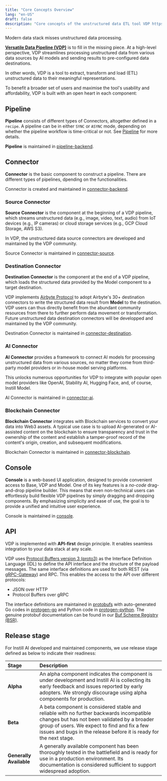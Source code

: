 ```yaml
---
title: "Core Concepts Overview"
lang: "en-US"
draft: false
description: "Core concepts of the unstructured data ETL tool VDP https://github.com/instill-ai/vdp"
---
```


Modern data stack misses unstructured data processing.

[**Versatile Data Pipeline (VDP)**](https://github.com/instill-ai/vdp) is to fill in the missing piece. At a high-level perspective, VDP streamlines processing unstructured data from various data sources by AI models and sending results to pre-configured data destinations.

In other words, VDP is a tool to extract, transform and load (ETL) unstructured data to their meaningful representations.

To benefit a broader set of users and maximise the tool's usability and affordability, VDP is built with an open heart in each component:

<ZoomableImg src="/docs-assets/core-concepts/overview.svg" alt="VDP overview" />

## Pipeline

**Pipeline** consists of different types of Connectors, altogether defined in a `recipe`. A pipeline can be in either `SYNC` or `ASYNC` mode, depending on whether the pipeline workflow is time-critical or not. See [Pipeline](pipeline) for more details.

**Pipeline** is maintained in [pipeline-backend](https://github.com/instill-ai/pipeline-backend).

## Connector

**Connector** is the basic component to construct a pipeline. There are different types of pipelines, dpending on the functionalities.

Connector is created and maintained in [connector-backend](https://github.com/instill-ai/connector-backend).

### Source Connector

**Source Connector** is the component at the beginning of a VDP pipeline, which streams unstructured data (e.g., image, video, text, audio) from IoT devices (e.g., IP cameras) or cloud storage services (e.g., GCP Cloud Storage, AWS S3).

In VDP, the unstructured data source connectors are developed and maintained by the VDP community.

Source Connector is maintained in [connector-source](https://github.com/instill-ai/connector-source).

### Destination Connector

**Destination Connector** is the component at the end of a VDP pipeline, which loads the structured data provided by the Model component to a target destination.

VDP implements [Airbyte Protocol](https://docs.airbyte.com/understanding-airbyte/airbyte-protocol) to adopt Airbyte's 30+ destination connectors to write the structured data result from **Model** to the destination. VDP users can thus directly benefit from the abundant community resources from there to further perform data movement or transformation.
Future unstructured data destination connectors will be developped and maintained by the VDP community.

Destination Connector is maintained in [connector-destination](https://github.com/instill-ai/connector-destination).

### AI Connector

**AI Connector** provides a framework to connect AI models for processing unstructured data from various sources,
no matter they come from third-party model providers or in-house model serving platforms.

This unlocks numerous opportunities for VDP to integrate with popular open model providers like OpenAI, Stability AI, Hugging Face, and, of course, Instill Model.

AI Connector is maintained in [connector-ai](https://github.com/instill-ai/connector-ai).

### Blockchain Connector

**Blockchain Connector** integrates with Blockchain services to convert your data into Web3 assets.
A typical use case is to upload AI-generated or AI-assisted content on the blockchain to ensure transparency and trust in the ownership of the content and establish a tamper-proof record of the content's origin, creation, and subsequent modifications.

Blockchain Connector is maintained in [connector-blockchain](https://github.com/instill-ai/connector-blockchain).

## Console

**Console** is a web-based UI application, designed to provide convenient access to Base, VDP and Model.
One of its key features is a _no-code_ drag-and-drop pipeline builder.
This means that even non-technical users can effortlessly build flexible VDP pipelines by simply dragging and dropping components.
By emphasizing simplicity and ease of use, the goal is to provide a unified and intuitive user experience.

Console is maintained in [console](https://github.com/instill-ai/console).

## API

VDP is implemented with **API-first** design principle. It enables seamless integration to your data stack at any scale.

VDP uses [Protocol Buffers version 3 (proto3)](https://developers.google.com/protocol-buffers) as the Interface Definition Language (IDL) to define the API interface and the structure of the payload messages.
The same interface definitions are used for both REST (via [gRPC-Gateway](https://github.com/grpc-ecosystem/grpc-gateway)) and RPC. This enables the access to the API over different protocols:

- JSON over HTTP
- Protocol Buffers over gRPC

The interface definitions are maintained in [protobufs](https://github.com/instill-ai/protobufs) with auto-generated Go codes in [protogen-go](https://github.com/instill-ai/protogen-go) and Python code in [protogen-python](https://github.com/instill-ai/protogen-python).
The genuine protobuf documentation can be found in our [Buf Scheme Registry (BSR)](https://buf.build/instill-ai/protobufs).

## Release stage

For Instill AI developed and maintained components, we use release stage defined as below to indicate their readiness:

| Stage                   | Description                                                                                                                                                                                                                                                     |
| :---------------------- | :-------------------------------------------------------------------------------------------------------------------------------------------------------------------------------------------------------------------------------------------------------------- |
| **Alpha**               | An alpha component indicates the component is under development and Instill AI is collecting its early feedback and issues reported by early adopters. We strongly discourage using alpha components for production.                                            |
| **Beta**                | A beta component is considered stable and reliable with no further backwards incompatible changes but has not been validated by a broader group of users. We expect to find and fix a few issues and bugs in the release before it is ready for the next stage. |
| **Generally Available** | A generally available component has been thoroughly tested in the battlefield and is ready for use in a production environment. Its documentation is considered sufficient to support widespread adoption.                                                      |
